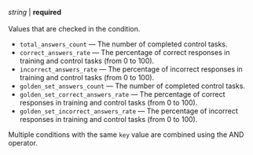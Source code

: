 _string_ \| **required**<br/><br/>Values that are checked in the condition.

- `total_answers_count` — The number of completed control tasks.
- `correct_answers_rate` — The percentage of correct responses in training and control tasks (from 0 to 100).
- `incorrect_answers_rate` — The percentage of incorrect responses in training and control tasks (from 0 to 100).
- `golden_set_answers_count` — The number of completed control tasks.
- `golden_set_correct_answers_rate` — The percentage of correct responses in training and control tasks (from 0 to 100).
- `golden_set_incorrect_answers_rate` — The percentage of incorrect responses in training and control tasks (from 0 to 100).

Multiple conditions with the same `key` value are combined using the AND operator.